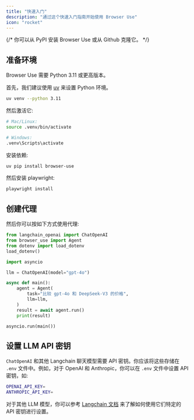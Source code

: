 ```yaml
---
title: "快速入门"
description: "通过这个快速入门指南开始使用 Browser Use"
icon: "rocket"
---
```


{/* 你可以从 PyPI 安装 Browser Use 或从 Github 克隆它。 */}

## 准备环境

Browser Use 需要 Python 3.11 或更高版本。

首先，我们建议使用 [uv](https://docs.astral.sh/uv/) 来设置 Python 环境。

```bash
uv venv --python 3.11
```

然后激活它:

```bash
# Mac/Linux:
source .venv/bin/activate

# Windows:
.venv\Scripts\activate
```

安装依赖:

```bash
uv pip install browser-use
```

然后安装 playwright:

```bash
playwright install
```

## 创建代理

然后你可以按如下方式使用代理:

```python agent.py
from langchain_openai import ChatOpenAI
from browser_use import Agent
from dotenv import load_dotenv
load_dotenv()

import asyncio

llm = ChatOpenAI(model="gpt-4o")

async def main():
    agent = Agent(
        task="比较 gpt-4o 和 DeepSeek-V3 的价格",
        llm=llm,
    )
    result = await agent.run()
    print(result)

asyncio.run(main())
```

## 设置 LLM API 密钥

`ChatOpenAI` 和其他 Langchain 聊天模型需要 API 密钥。你应该将这些存储在 `.env` 文件中。例如，对于 OpenAI 和 Anthropic，你可以在 `.env` 文件中设置 API 密钥，如:


```bash .env
OPENAI_API_KEY=
ANTHROPIC_API_KEY=
```

对于其他 LLM 模型，你可以参考 [Langchain 文档](https://python.langchain.com/docs/integrations/chat/) 来了解如何使用它们特定的 API 密钥进行设置。
